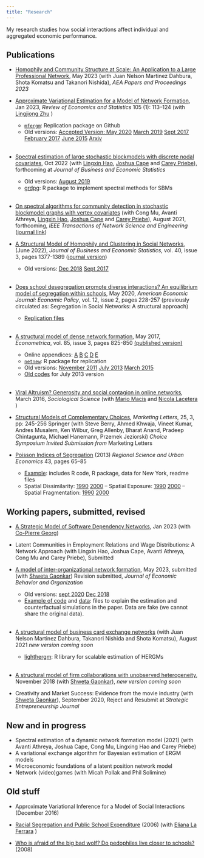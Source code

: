 ```yaml
---
title: "Research"
---
```


My research studies how social interactions affect individual and aggregated economic performance. 

## Publications
* [Homophily and Community Structure at Scale: An Application to a Large Professional Network](files/PP-Article.pdf), May 2023 (with Juan Nelson Martinez Dahbura, Shota Komatsu and Takanori Nishida),  *AEA Papers and Proceedings 2023*&nbsp;

* [Approximate Variational Estimation for a Model of Network Formation](https://direct.mit.edu/rest/article-abstract/105/1/113/98191/Approximate-Variational-Estimation-for-a-Model-of?redirectedFrom=fulltext), Jan 2023, *Review of Economics and Statistics*  105 (1): 113–124 (with [Lingjiong Zhu](http://www.math.fsu.edu/People/faculty.php?id=1472) )
     + [`mfergm`](https://github.com/meleangelo/mfergm): Replication package	on Github
     + Old versions: [Accepted Version: May 2020](files/MeleZhuMay2020.pdf)  [March 2019](files/MeleZhuMarch2019.pdf) [Sept 2017](files/MeleZhuSeptember2017.pdf) [February 2017](files/MeleZhuFeb2017.pdf) [June 2015](http://networks.seas.harvard.edu/papers/mele_zhu.pdf)  [Arxiv](https://arxiv.org/abs/1702.00308)         
     &nbsp;
      
* [Spectral estimation of large stochastic blockmodels with discrete nodal covariates](files/grdpg_march2021.pdf), Oct 2022 (with [Lingxin Hao](https://soc.jhu.edu/directory/lingxin-hao), [Joshua Cape](https://jcape1.github.io) and [Carey Priebe](https://www.ams.jhu.edu/~priebe/)), forthcoming at *Journal of Business and Economic Statistics*
   + Old versions: [August 2019](files/grdpg_august2019.pdf)
   + [grdpg](https://github.com/meleangelo/grdpg): R package to implement spectral methods for SBMs     
&nbsp;   

   
* [On spectral algorithms for community detection in
stochastic blockmodel graphs with vertex covariates](https://arxiv.org/abs/2007.02156)  (with Cong Mu, Avanti Athreya, [Lingxin Hao](https://soc.jhu.edu/directory/lingxin-hao), [Joshua Cape](https://jcape1.github.io) and [Carey Priebe](https://www.ams.jhu.edu/~priebe/)), August 2021, forthcoming, *IEEE Transactions of Network Science and Engineering* ([journal link](https://ieeexplore.ieee.org/document/9782588))
&nbsp;

* [A Structural Model of Homophily and Clustering in Social Networks](files/homophily_dec2019_revisionJBES.pdf), (June 2022), *Journal of Business and Economic Statistics*, vol. 40, issue 3, pages 1377-1389 ([journal version](https://www.tandfonline.com/doi/abs/10.1080/07350015.2021.1930013))
     + Old versions: [Dec 2018](files/homophily_dec2018.pdf) [Sept 2017](files/homophily_sept2017.pdf)    
&nbsp;    

* [Does school desegregation promote diverse interactions? An equilibrium model of segregation within schools](files/segnet_revisionAEJ.pdf), May 2020, *American Economic Journal: Economic Policy*, vol. 12, issue 2, pages 228-257 (previously circulated as: Segregation in Social Networks: A structural approach)
    + [Replication files](https://github.com/meleangelo/segnet)       
&nbsp;    
      

* [A structural model of dense network formation](files/bayesnet_march2016.pdf), May 2017, *Econometrica*, vol. 85, issue 3, pages 825-850 [(published version)](https://www.econometricsociety.org/publications/econometrica/2017/05/01/structural-model-dense-network-formation)
    + Online appendices: [A](files/bayesnet_march2016_appendixA.pdf) [B](files/bayesnet_march2016_appendixB.pdf) [C](files/bayesnet_march2016_appendixC.pdf) [D](files/bayesnet_march2016_appendixD.pdf) [E](files/bayesnet_march2016_appendixE.pdf)
    + [`netnew`](https://github.com/meleangelo/netnew): R package for replication
    + Old versions: [November 2011](files/bayesnet_oct2011.pdf)  [July 2013](files/bayesnet_july2013.pdf) [March 2015](files/bayesnet_march2015.pdf)
    + [Old codes](files/bayesnet_replic.zip) for July 2013 version    
&nbsp;

* [Viral Altruism? Generosity and social contagion in online networks](http://papers.ssrn.com/sol3/papers.cfm?abstract_id=2441467), March 2016, *Sociological Science* (with [Mario Macis](https://sites.google.com/site/mmacis/) and [Nicola Lacetera](https://sites.google.com/site/nicolacetera/) )

* [Structural Models of Complementary Choices](files/ComplementaryChoices.pdf), *Marketing Letters*, 25, 3, pp: 245-256 Springer
(with Steve Berry, Ahmed Khwaja, Vineet Kumar, Andres Musalem, Ken Wilbur, Greg Allenby, Bharat Anand, Pradeep Chintagunta, Michael Hanemann, Przemek Jeziorski)
*Choice Symposium Invited Submission from* Marketing Letters

* [Poisson Indices of Segregation](files/pps_applied.pdf) (2013) *Regional Science and Urban Economics*  43, pages 65–85
    + [Example](files/webexample.zip): includes R code, R package, data for New York, readme files
    + Spatial Dissimilarity: [1990](files/sdism90_all.csv) [2000](files/sdism_all.csv) -- Spatial Exposure: [1990](files/sexp90_all.csv) [2000](sexp_all.csv) -- Spatial Fragmentation: [1990](files/sfrag90_all.csv)  [2000](files/sfrag_all.csv)


## Working papers,  submitted, revised
* [A Strategic Model of Software Dependency Networks](https://papers.ssrn.com/sol3/papers.cfm?abstract_id=4318082), Jan 2023 (with [Co-Pierre Georg](https://cogeorg.github.io)) 

* Latent Communities in Employment Relations and Wage Distributions: A Network Approach (with Lingxin Hao, Joshua Cape, Avanti Athreya, Cong Mu and Carey Priebe), Submitted

* [A model of inter-organizational network formation](files/firmnetworks_ergm_may2023.pdf), May 2023, submitted (with [Shweta Gaonkar](http://shwetagaonkar.com)) Revision submitted,  *Journal of Economic Behavior and Organization*
    + Old versions: [sept 2020](files/firmnetworks_ergm_sept2020.pdf) [Dec 2018](files/firmnetworks_ergm_dec2018.pdf)
    + [Example of code](files/OnlineAppendix.pdf) and [data](files/data.RData): files to explain the estimation and counterfactual simulations in the paper. Data are fake (we cannot share the original data).    
&nbsp;

* [A structural model of business card exchange networks](https://arxiv.org/abs/2105.12704) (with Juan Nelson Martinez Dahbura, Takanori Nishida and Shota Komatsu), August 2021 *new version coming soon*
  + [lighthergm](https://github.com/sansan-inc/lighthergm): R library for scalable estimation of HERGMs    
&nbsp;


* [A structural model of firm collaborations with unobserved heterogeneity](https://papers.ssrn.com/sol3/papers.cfm?abstract_id=3267047), November 2018 (with [Shweta Gaonkar](http://shwetagaonkar.com)), *new version coming soon*

* Creativity and Market Success: Evidence from the movie industry (with [Shweta Gaonkar](http://shwetagaonkar.com)), September 2020, Reject and Resubmit at  *Strategic Entrepreneurship Journal*

## New and in progress

* Spectral estimation of a dynamic network formation model (2021) (with Avanti Athreya, Joshua Cape, Cong Mu, Lingxing Hao and Carey Priebe)
* A variational exchange algorithm for Bayesian estimation of ERGM models
* Microeconomic foundations of a latent position network model
* Network (video)games (with Micah Pollak and Phil Solimine)



## Old stuff
* Approximate Variational Inference for a Model of Social Interactions (December 2016)

* [Racial Segregation and Public School Expenditure](files/LaFerraraMele.pdf) (2006) (with [Eliana La Ferrara](http://didattica.unibocconi.eu/mypage/index.php?IdUte=49273&cognome=LA%20FERRARA&nome=ELIANA&urlBackMy=) )

* [Who is afraid of the big bad wolf? Do pedophiles live closer to schools?](files/sexoff_paper.pdf) (2008)

